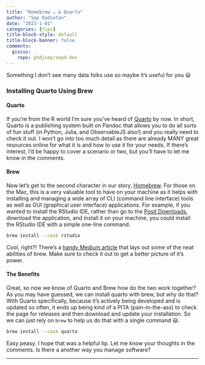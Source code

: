 ```yaml
---
title: "Homebrew ☕ & Quarto"
author: "Sep Dadsetan"
date: "2023-1-01"
categories: [tips]
title-block-style: default
title-block-banner: false
comments:
  giscus: 
    repo: phdjsep/sepd-dev
---
```


Something I don't see many data folks use so maybe it's useful for you 😃

### Installing Quarto Using Brew

#### Quarto
If you're from the R world I'm sure you've heard of [Quarto](https://www.quarto.org) by now. In short, Quarto is a publishing system built on Pandoc that allows you to do all sorts of fun stuff (in Python, Julia, and ObservableJS also!) and you really need to check it out. I won't go into too much detail as there are already MANY great resources online for what it is and how to use it for your needs. If there's interest, I'd be happy to cover a scenario or two, but you'll have to let me know in the comments.

#### Brew
Now let's get to the second character in our story, [Homebrew](https://brew.sh/). For those on the Mac, this is a very valuable tool to have on your machine as it helps with installing and managing a wide array of CLI (command line interface) tools as well as GUI (graphical user interface) applications. For example, if you wanted to install the RStudio IDE, rather than go to the [Posit Downloads](https://posit.co/downloads/), download the application, and install it on your machine, you could install the RStudio IDE with a simple one-line command.

```zsh
brew install --cask rstudio
```

Cool, right?! There's a [handy Medium article](https://medium.com/@aplaceofmind/8-ways-i-use-homebrew-on-macos-to-increase-productivity-11e54b3d6d0b) that lays out some of the neat abilities of brew. Make sure to check it out to get a better picture of it's power.

#### The Benefits

Great, so now we know of Quarto and Brew how do the two work together? As you may have guessed, we can install quarto with brew, but why do that? With Quarto specifically, because it's actively being developed and is updated so often, it ends up being kind of a PITA (pain-in-the-ass) to check the page for releases and then download and update your installation. So we can just rely on `brew` to help us do that with a single command 😃.

```zsh
brew install --cask quarto
```

Easy peasy. I hope that was a helpful tip. Let me know your thoughts in the comments. Is there a another way you manage software?

---

<script src="https://giscus.app/client.js"
        data-repo="phdjsep/sepd-dev"
        data-repo-id="R_kgDOIsJ6VA"
        data-category="General"
        data-category-id="DIC_kwDOIsJ6VM4CTVJc"
        data-mapping="pathname"
        data-strict="0"
        data-reactions-enabled="1"
        data-emit-metadata="0"
        data-input-position="top"
        data-theme="preferred_color_scheme"
        data-lang="en"
        data-loading="lazy"
        crossorigin="anonymous"
        async>
</script>
